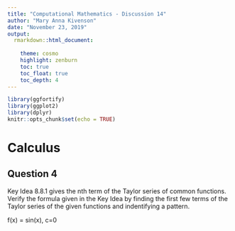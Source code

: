```yaml
---
title: "Computational Mathematics - Discussion 14"
author: "Mary Anna Kivenson"
date: "November 23, 2019"
output:
  rmarkdown::html_document:
    
    theme: cosmo 
    highlight: zenburn
    toc: true
    toc_float: true
    toc_depth: 4
---
```


```r
library(ggfortify)
library(ggplot2)
library(dplyr)
knitr::opts_chunk$set(echo = TRUE)
```


# Calculus

## Question 4 {.tabset}
Key Idea 8.8.1 gives the nth term of the Taylor series of common functions. Verify the formula given in the Key Idea by finding the first few terms of the Taylor series of the given functions and indentifying a pattern.

f(x) = sin(x), c=0